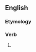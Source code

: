 ==English==

===Etymology===
{{suffix|en|repent|eth|nocat=1}}

===Verb===
{{head|en|verb form}}

# {{en-archaic third-person singular of|repent}}